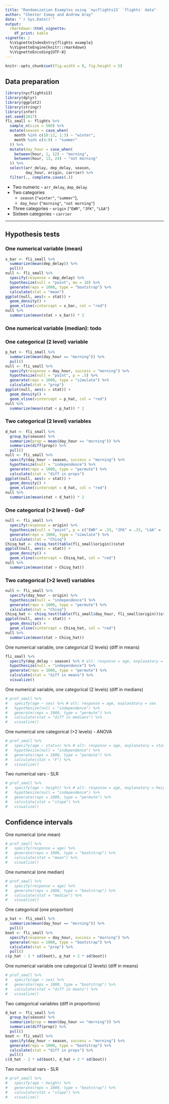 ```yaml
---
title: "Randomization Examples using `nycflights13` `flights` data"
author: "Chester Ismay and Andrew bray"
date: "`r Sys.Date()`"
output: 
  rmarkdown::html_vignette:
    df_print: kable
vignette: |
  %\VignetteIndexEntry{flights example}
  %\VignetteEngine{knitr::rmarkdown}
  %\VignetteEncoding{UTF-8}
---
```


```r
knitr::opts_chunk$set(fig.width = 8, fig.height = 5) 
```

## Data preparation

```r
library(nycflights13)
library(dplyr)
library(ggplot2)
library(stringr)
library(infer)
set.seed(2017)
fli_small <- flights %>% 
  sample_n(size = 500) %>% 
  mutate(season = case_when(
    month %in% c(10:12, 1:3) ~ "winter",
    month %in% c(4:9) ~ "summer"
  )) %>% 
  mutate(day_hour = case_when(
    between(hour, 1, 12) ~ "morning",
    between(hour, 13, 24) ~ "not morning"
  )) %>% 
  select(arr_delay, dep_delay, season, 
         day_hour, origin, carrier) %>%
  filter(., complete.cases(.))
```

* Two numeric - `arr_delay`, `dep_delay`
* Two categories 
    - `season` (`"winter"`, `"summer"`), 
    - `day_hour` (`"morning"`, `"not morning"`)
* Three categories - `origin` (`"EWR"`, `"JFK"`, `"LGA"`)
* Sixteen categories - `carrier`

***

## Hypothesis tests

### One numerical variable (mean)

```r
x_bar <- fli_small %>%
  summarize(mean(dep_delay)) %>%
  pull()
null <- fli_small %>%
  specify(response = dep_delay) %>%
  hypothesize(null = "point", mu = 10) %>% 
  generate(reps = 1000, type = "bootstrap") %>% 
  calculate(stat = "mean")
ggplot(null, aes(x = stat)) +
  geom_density() +
  geom_vline(xintercept = x_bar, col = "red")
null %>%
  summarize(mean(stat > x_bar)) * 2
```

### One numerical variable (median): todo


### One categorical (2 level) variable

```r
p_hat <- fli_small %>%
  summarize(mean(day_hour == "morning")) %>%
  pull()
null <- fli_small %>%
  specify(response = day_hour, success = "morning") %>%
  hypothesize(null = "point", p = .5) %>% 
  generate(reps = 1000, type = "simulate") %>% 
  calculate(stat = "prop")
ggplot(null, aes(x = stat)) +
  geom_density() +
  geom_vline(xintercept = p_hat, col = "red")
null %>%
  summarize(mean(stat < p_hat)) * 2
```

### Two categorical (2 level) variables

```r
d_hat <- fli_small %>%
  group_by(season) %>%
  summarize(prop = mean(day_hour == "morning")) %>%
  summarize(diff(prop)) %>%
  pull()
null <- fli_small %>%
  specify(day_hour ~ season, success = "morning") %>%
  hypothesize(null = "independence") %>% 
  generate(reps = 1000, type = "permute") %>% 
  calculate(stat = "diff in props")
ggplot(null, aes(x = stat)) +
  geom_density() +
  geom_vline(xintercept = d_hat, col = "red")
null %>%
  summarize(mean(stat < d_hat)) * 2
```

### One categorical (>2 level) - GoF

```r
null <- fli_small %>%
  specify(response = origin) %>%
  hypothesize(null = "point", p = c("EWR" = .33, "JFK" = .33, "LGA" = .34)) %>% 
  generate(reps = 1000, type = "simulate") %>% 
  calculate(stat = "Chisq")
Chisq_hat <- chisq.test(table(fli_small$origin))$stat
ggplot(null, aes(x = stat)) +
  geom_density() +
  geom_vline(xintercept = Chisq_hat, col = "red")
null %>%
  summarize(mean(stat > Chisq_hat)) 
```

### Two categorical (>2 level) variables

```r
null <- fli_small %>%
  specify(day_hour ~ origin) %>%
  hypothesize(null = "independence") %>% 
  generate(reps = 1000, type = "permute") %>% 
  calculate(stat = "Chisq")
Chisq_hat <- chisq.test(table(fli_small$day_hour, fli_small$origin))$stat
ggplot(null, aes(x = stat)) +
  geom_density() +
  geom_vline(xintercept = Chisq_hat, col = "red")
null %>%
  summarize(mean(stat > Chisq_hat)) 
```

One numerical variable, one categorical (2 levels) (diff in means)

```r
fli_small %>%
  specify(dep_delay ~ season) %>% # alt: response = age, explanatory = sex
  hypothesize(null = "independence") %>%
  generate(reps = 1000, type = "permute") %>%
  calculate(stat = "diff in means") %>% 
  visualize()
```

One numerical variable, one categorical (2 levels) (diff in medians)

```r
# prof_small %>%
#   specify(age ~ sex) %>% # alt: response = age, explanatory = sex
#   hypothesize(null = "independence") %>%
#   generate(reps = 1000, type = "permute") %>%
#   calculate(stat = "diff in medians") %>% 
#   visualize()
```

One numerical one categorical (>2 levels) -  ANOVA

```r
# prof_small %>%
#   specify(age ~ status) %>% # alt: response = age, explanatory = status
#   hypothesize(null = "independence") %>%
#   generate(reps = 1000, type = "permute") %>%
#   calculate(stat = "F") %>% 
#   visualize()
```

Two numerical vars - SLR 

```r
# prof_small %>%
#   specify(age ~ height) %>% # alt: response = age, explanatory = height
#   hypothesize(null = "independence") %>%
#   generate(reps = 1000, type = "permute") %>%
#   calculate(stat = "slope") %>% 
#   visualize()
```

## Confidence intervals

One numerical (one mean)

```r
# prof_small %>%
#   specify(response = age) %>%
#   generate(reps = 1000, type = "bootstrap") %>%
#   calculate(stat = "mean") %>% 
#   visualize()
```

One numerical (one median)

```r
# prof_small %>%
#   specify(response = age) %>%
#   generate(reps = 1000, type = "bootstrap") %>%
#   calculate(stat = "median") %>% 
#   visualize()
```

One categorical (one proportion)

```r
p_hat <- fli_small %>%
  summarize(mean(day_hour == "morning")) %>%
  pull()
boot <- fli_small %>%
  specify(response = day_hour, success = "morning") %>%
  generate(reps = 1000, type = "bootstrap") %>% 
  calculate(stat = "prop") %>%
  pull()
c(p_hat - 2 * sd(boot), p_hat + 2 * sd(boot))
```

One numerical variable one categorical (2 levels) (diff in means)

```r
# prof_small %>%
#   specify(age ~ sex) %>%
#   generate(reps = 1000, type = "bootstrap") %>%
#   calculate(stat = "diff in means") %>% 
#   visualize()
```

Two categorical variables (diff in proportions)

```r
d_hat <- fli_small %>%
  group_by(season) %>%
  summarize(prop = mean(day_hour == "morning")) %>%
  summarize(diff(prop)) %>%
  pull()
boot <- fli_small %>%
  specify(day_hour ~ season, success = "morning") %>%
  generate(reps = 1000, type = "bootstrap") %>% 
  calculate(stat = "diff in props") %>%
  pull()
c(d_hat - 2 * sd(boot), d_hat + 2 * sd(boot))
```

Two numerical vars - SLR

```r
# prof_small %>%
#   specify(age ~ height) %>% 
#   generate(reps = 1000, type = "bootstrap") %>%
#   calculate(stat = "slope") %>% 
#   visualize()
```
